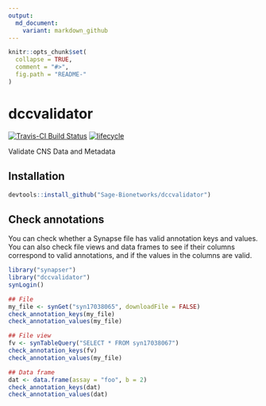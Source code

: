 ```yaml
---
output:
  md_document:
    variant: markdown_github
---
```


<!-- README.md is generated from README.Rmd. Please edit that file -->

```r
knitr::opts_chunk$set(
  collapse = TRUE,
  comment = "#>",
  fig.path = "README-"
)
```

# dccvalidator

[![Travis-CI Build Status](https://travis-ci.org/Sage-Bionetworks/dccvalidator.svg?branch=master)](https://travis-ci.org/Sage-Bionetworks/dccvalidator)
[![lifecycle](https://img.shields.io/badge/lifecycle-experimental-orange.svg)](https://www.tidyverse.org/lifecycle/#experimental)

Validate CNS Data and Metadata

## Installation

```r
devtools::install_github("Sage-Bionetworks/dccvalidator")
```

## Check annotations

You can check whether a Synapse file has valid annotation keys and values. You
can also check file views and data frames to see if their columns correspond to
valid annotations, and if the values in the columns are valid.

```r
library("synapser")
library("dccvalidator")
synLogin()

## File
my_file <- synGet("syn17038065", downloadFile = FALSE)
check_annotation_keys(my_file)
check_annotation_values(my_file)

## File view
fv <- synTableQuery("SELECT * FROM syn17038067")
check_annotation_keys(fv)
check_annotation_values(my_file)

## Data frame
dat <- data.frame(assay = "foo", b = 2)
check_annotation_keys(dat)
check_annotation_values(dat)
```

